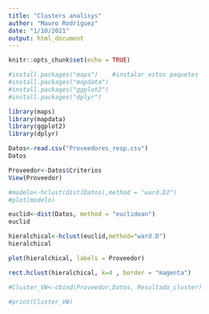 ---
title: "Clusters analisys"
author: "Mauro Rodríguez"
date: "1/10/2021"
output: html_document
---

```{r setup, include=FALSE}
knitr::opts_chunk$set(echo = TRUE)
```


```{r}
#install.packages("maps")    #instalar estos paquetes
#install.packages("mapdata")
#install.packages("ggplot2")
#install.packages("dplyr")
```


```{r}
library(maps)
library(mapdata)
library(ggplot2)
library(dplyr)
```


```{r}
Datos<-read.csv("Proveedores_resp.csv")
Datos
```


```{r}
Proveedor<-Datos$Criterios
View(Proveedor)
```


```{r}
#modelo<-hclust(dist(Datos),method = "ward.D2")
#plot(modelo)
```


```{r}
euclid<-dist(Datos, method = "euclidean")
euclid
```

```{r}
hieralchical<-hclust(euclid,method="ward.D")
hieralchical
```
```{r}
plot(hieralchical, labels = Proveedor)
```

```{r}
rect.hclust(hieralchical, k=4 , border = "magenta")

```



```{r}

#Cluster_VW<-cbind(Proveedor,Datos, Resultado_cluster)

#print(Cluster_VW)

```


